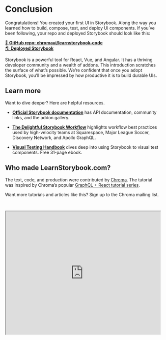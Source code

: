 
<Meta title="故事书|指引/总结" />

# Conclusion

Congratulations! You created your first UI in Storybook. Along the way you learned how to build, compose, test, and deploy UI components. If you’ve been following, your repo and deployed Storybook should look like this:

[📕 **GitHub repo: chromaui/learnstorybook-code**](https://github.com/chromaui/learnstorybook-code/tree/vue)
<br/>
[🌎 **Deployed Storybook**](https://clever-banach-415c03.netlify.com/)

Storybook is a powerful tool for React, Vue, and Angular. It has a thriving developer community and a wealth of addons. This introduction scratches the surface of what’s possible. We’re confident that once you adopt Storybook, you’ll be impressed by how productive it is to build durable UIs.

## Learn more

Want to dive deeper? Here are helpful resources.

* [**Official Storybook documentation**](https://storybook.js.org/basics/introduction/) has API documentation, community links, and the addon gallery.

* [**The Delightful Storybook Workflow**](https://blog.hichroma.com/the-delightful-storybook-workflow-b322b76fd07) highlights workflow best practices used by high-velocity teams at Squarespace, Major League Soccer, Discovery Network, and Apollo GraphQL.

* [**Visual Testing Handbook**](https://www.chromaticqa.com/book/visual-testing-handbook) dives deep into using Storybook to visual test components. Free 31-page ebook.

## Who made LearnStorybook.com?

The text, code, and production were contributed by [Chroma](http://blog.hichroma.com/). The tutorial was inspired by Chroma’s popular [GraphQL + React tutorial series](https://blog.hichroma.com/graphql-react-tutorial-part-1-6-d0691af25858).

Want more tutorials and articles like this? Sign up to the Chroma mailing list.

<iframe style="height:400px;width:100%;max-width:800px;margin:30px auto;" src="https://upscri.be/bface0?as_embed"></iframe>
